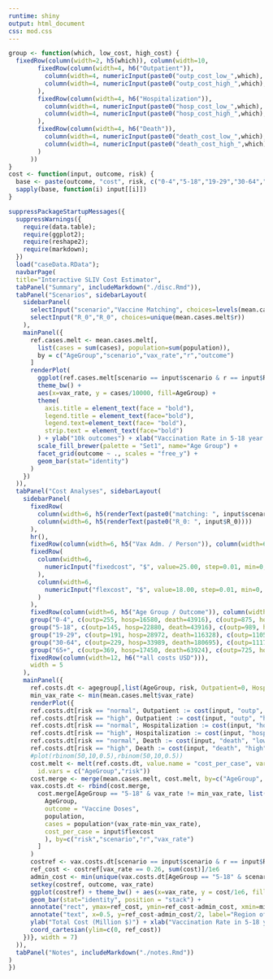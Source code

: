 ```yaml
---
runtime: shiny
output: html_document
css: mod.css
---
```

```r
group <- function(which, low_cost, high_cost) {
  fixedRow(column(width=2, h5(which)), column(width=10,
        fixedRow(column(width=4, h6("Outpatient")), 
          column(width=4, numericInput(paste0("outp_cost_low_",which), "$", value=low_cost["outp"], step=0.01, min=0, max=10e4)),
          column(width=4, numericInput(paste0("outp_cost_high_",which), "$", value=high_cost["outp"], step=0.01, min=0, max=10e4))
        ),
        fixedRow(column(width=4, h6("Hospitalization")), 
          column(width=4, numericInput(paste0("hosp_cost_low_",which), "$", value=low_cost["hosp"], step=0.01, min=0, max=10e4)),
          column(width=4, numericInput(paste0("hosp_cost_high_",which), "$", value=high_cost["hosp"], step=0.01, min=0, max=10e4))
        ),
        fixedRow(column(width=4, h6("Death")), 
          column(width=4, numericInput(paste0("death_cost_low_",which), "$", value=low_cost["death"], step=0.01, min=0, max=10e4)),
          column(width=4, numericInput(paste0("death_cost_high_",which), "$", value=high_cost["death"], step=0.01, min=0, max=10e4))
        )
      ))
}
cost <- function(input, outcome, risk) {
  base <- paste(outcome, "cost", risk, c("0-4","5-18","19-29","30-64","65+"), sep="_")
  sapply(base, function(i) input[[i]])
}

suppressPackageStartupMessages({
  suppressWarnings({
    require(data.table);
    require(ggplot2);
    require(reshape2);
    require(markdown);
  })
  load("caseData.RData");
  navbarPage(
  title="Interactive SLIV Cost Estimator",
  tabPanel("Summary", includeMarkdown("./disc.Rmd")),
  tabPanel("Scenarios", sidebarLayout(
    sidebarPanel(
      selectInput("scenario","Vaccine Matching", choices=levels(mean.cases.melt$scenario)),
      selectInput("R_0","R_0", choices=unique(mean.cases.melt$r))
    ),
    mainPanel({
      ref.cases.melt <- mean.cases.melt[,
        list(cases = sum(cases), population=sum(population)),
        by = c("AgeGroup","scenario","vax_rate","r","outcome")
      ]
      renderPlot(
        ggplot(ref.cases.melt[scenario == input$scenario & r == input$R_0 & outcome != "OTC"]) + 
        theme_bw() +
        aes(x=vax_rate, y = cases/10000, fill=AgeGroup) +
        theme(
          axis.title = element_text(face = "bold"),
          legend.title = element_text(face="bold"),
          legend.text=element_text(face= "bold"),
          strip.text = element_text(face="bold")
        ) + ylab("10k outcomes") + xlab("Vaccination Rate in 5-18 year olds") +
        scale_fill_brewer(palette = "Set1", name="Age Group") +
        facet_grid(outcome ~ ., scales = "free_y") +
        geom_bar(stat="identity")
      )
    })
  )),
  tabPanel("Cost Analyses", sidebarLayout(
    sidebarPanel(
      fixedRow(
        column(width=6, h5(renderText(paste0("matching: ", input$scenario)))),
        column(width=6, h5(renderText(paste0("R_0: ", input$R_0))))
      ),
      hr(),
      fixedRow(column(width=6, h5("Vax Adm. / Person")), column(width=6, h5("Vax Dose"))),
      fixedRow(
        column(width=6, 
          numericInput("fixedcost", "$", value=25.00, step=0.01, min=0, max=10e4)
        ), 
        column(width=6,
          numericInput("flexcost", "$", value=18.00, step=0.01, min=0, max=10e4)
        )
      ),
      fixedRow(column(width=6, h5("Age Group / Outcome")), column(width=3, h5("Low Risk")), column(width=3, h5("High Risk"))),
      group("0-4", c(outp=255, hosp=16580, death=43916), c(outp=875, hosp=124344, death=408333)),
      group("5-18", c(outp=145, hosp=22880, death=43916), c(outp=989, hosp=312736, death=408333)),
      group("19-29", c(outp=191, hosp=28972, death=116328), c(outp=1105, hosp=72723, death=115648)),
      group("30-64", c(outp=229, hosp=33989, death=180695), c(outp=1117, hosp=62951, death=181102)),
      group("65+", c(outp=369, hosp=17450, death=63924), c(outp=725, hosp=25525, death=50305)),
      fixedRow(column(width=12, h6("*all costs USD"))),
      width = 5
    ),
    mainPanel({ 
      ref.costs.dt <- agegroup[,list(AgeGroup, risk, Outpatient=0, Hospitalization=0, Death=0)]
      min_vax_rate <- min(mean.cases.melt$vax_rate)
      renderPlot({
      ref.costs.dt[risk == "normal", Outpatient := cost(input, "outp", "low") ]
      ref.costs.dt[risk == "high", Outpatient := cost(input, "outp", "high") ]
      ref.costs.dt[risk == "normal", Hospitalization := cost(input, "hosp", "low") ]
      ref.costs.dt[risk == "high", Hospitalization := cost(input, "hosp", "high") ]
      ref.costs.dt[risk == "normal", Death := cost(input, "death", "low") ]
      ref.costs.dt[risk == "high", Death := cost(input, "death", "high") ]
      #plot(rbinom(50,10,0.5),rbinom(50,10,0.5))
      cost.melt <- melt(ref.costs.dt, value.name = "cost_per_case", variable.name = "outcome",
        id.vars = c("AgeGroup","risk"))
      cost.merge <- merge(mean.cases.melt, cost.melt, by=c("AgeGroup", "outcome", "risk"))
      vax.costs.dt <- rbind(cost.merge,
        cost.merge[AgeGroup == "5-18" & vax_rate != min_vax_rate, list(
          AgeGroup,
          outcome = "Vaccine Doses",
          population,
          cases = population*(vax_rate-min_vax_rate),
          cost_per_case = input$flexcost
          ), by=c("risk","scenario","r","vax_rate")
        ]
      )
      costref <- vax.costs.dt[scenario == input$scenario & r == input$R_0, list(cost = sum(cost_per_case*cases)), by = c("vax_rate","outcome")]
      ref_cost <- costref[vax_rate == 0.26, sum(cost)]/1e6
      admin_cost <- min(unique(vax.costs.dt[AgeGroup == "5-18" & scenario == input$scenario & r == input$R_0, list(population = unique(population)), keyby=list(risk, vax_rate)][,list(population = sum(population)), by=vax_rate]$population)*input$fixedcost/1e6, ref_cost)
      setkey(costref, outcome, vax_rate)
      ggplot(costref) + theme_bw() + aes(x=vax_rate, y = cost/1e6, fill=outcome) +
      geom_bar(stat="identity", position = "stack") +
      annotate("rect", ymax=ref_cost, ymin=ref_cost-admin_cost, xmin=min_vax_rate-0.05, xmax=max(costref$vax_rate)+0.05, fill="red", color=NA, alpha=0.2) +
      annotate("text", x=0.5, y=ref_cost-admin_cost/2, label="Region of Net Loss") +
      ylab("Total Cost (Million $)") + xlab("Vaccination Rate in 5-18 year olds") +
      coord_cartesian(ylim=c(0, ref_cost))
    })}, width = 7)
  )),
  tabPanel("Notes", includeMarkdown("./notes.Rmd"))
)
})
```
